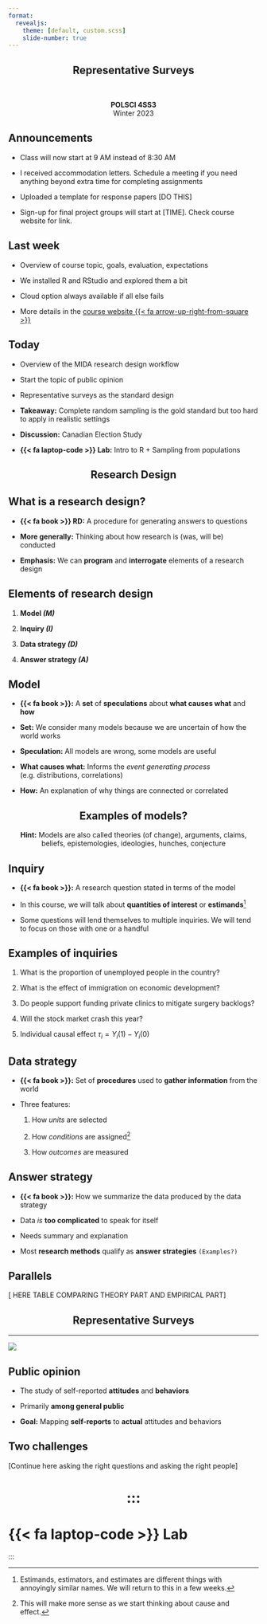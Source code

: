 ```yaml
---
format:
  revealjs:
    theme: [default, custom.scss]
    slide-number: true
---
```


::: {style="text-align: center"}
## Representative Surveys {.center background-color="#ac1455"}

&nbsp;

**POLSCI 4SS3**  
Winter 2023
:::

## Announcements {background-color="#8BD3E6"}

- Class will now start at 9 AM instead of 8:30 AM

- I received accommodation letters. Schedule a meeting if you need anything beyond extra time for completing assignments

- Uploaded a template for response papers [DO THIS]

- Sign-up for final project groups will start at [TIME]. Check course website for link.

## Last week {background-color="#FDBF57"}

- Overview of course topic, goals, evaluation, expectations

- We installed R and RStudio and explored them a bit

- Cloud option always available if all else fails

- More details in the [course website {{< fa arrow-up-right-from-square >}}](https://popw23.gustavodiaz.org/)

## Today {background-color="#FDBF57"}

- Overview of the MIDA research design workflow

- Start the topic of public opinion

- Representative surveys as the standard design

- **Takeaway:** Complete random sampling is the gold standard but too hard to apply in realistic settings

- **Discussion:** Canadian Election Study

- **{{< fa laptop-code >}} Lab:** Intro to R + Sampling from populations

::: {style="text-align: center"}
# Research Design {background-color="#FDBF57"}
:::


## What is a research design?

::: incremental

- **{{< fa book >}} RD:** A procedure for generating answers to questions

- **More generally:** Thinking about how research is (was, will be) conducted

- **Emphasis:** We can **program** and **interrogate** elements of a research design

:::

## Elements of research design

::: incremental

1. **Model *(M)* **

2. **Inquiry *(I)* **

3. **Data strategy *(D)* **

4. **Answer strategy *(A)* **

:::

## Model

::: incremental

- **{{< fa book >}}:** A **set** of **speculations** about **what causes what** and **how**

- **Set:** We consider many models because we are uncertain of how the world works

- **Speculation:** All models are wrong, some models are useful

- **What causes what:** Informs the *event generating process* (e.g. distributions, correlations)

- **How:** An explanation of why things are connected or correlated

:::

::: {style="text-align: center"}
## Examples of models? {.center}

::: footer
**Hint:** Models are also called theories (of change), arguments, claims, beliefs, epistemologies, ideologies, hunches, conjecture
:::
:::

## Inquiry

::: incremental

- **{{< fa book >}}:** A research question stated in terms of the model

- In this course, we will talk about **quantities of interest** or **estimands**^[Estimands, estimators, and estimates are different things with annoyingly similar names. We will return to this in a few weeks.]

- Some questions will lend themselves to multiple inquiries. We will tend to focus on those with one or a handful


:::

## Examples of inquiries

1. What is the proportion of unemployed people in the country?
    
2. What is the effect of immigration on economic development?
    
3. Do people support funding private clinics to mitigate surgery backlogs?
    
4. Will the stock market crash this year?

5. Individual causal effect $\tau_i = Y_{i}(1)-Y_{i}(0)$

## Data strategy

::: incremental

- **{{< fa book >}}:** Set of **procedures** used to **gather information** from the world

- Three features:

    1. How *units* are selected
    
    2. How *conditions* are assigned^[This will make more sense as we start thinking about cause and effect.]
    
    3. How *outcomes* are measured

:::

## Answer strategy

::: incremental

- **{{< fa book >}}:** How we summarize the data produced by the data strategy

- Data *is* **too complicated** to speak for itself

- Needs summary and explanation

- Most **research methods** qualify as **answer strategies** `(Examples?)`

:::

## Parallels

[ HERE TABLE COMPARING THEORY PART AND EMPIRICAL PART]

::: {style="text-align: center"}
# Representative Surveys {background-color="#FDBF57"}
:::

---

![](figs/public_opinion.png){fig-align="center"}

## Public opinion

::: incremental
- The study of self-reported **attitudes** and **behaviors**

- Primarily **among general public**

- **Goal:** Mapping **self-reports** to **actual** attitudes and behaviors

:::

## Two challenges

[Continue here asking the right questions and asking the right people]

# ::: {style="text-align: center"}
# {{< fa laptop-code >}} Lab {.center background-color="#007096"}
:::
